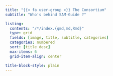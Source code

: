 ```yaml
---
title: "{{< fa user-group >}} The Consortium"
subtitle: "Who's behind SAM-Guide ?"

listing:
  contents: "/*/index.{qmd,md,Rmd}"
  type: grid
  fields: [image, title, subtitle, categories]
  categories: numbered
  sort: [title desc]
  max-items: 6
  grid-item-align: center

title-block-style: plain
---
```

